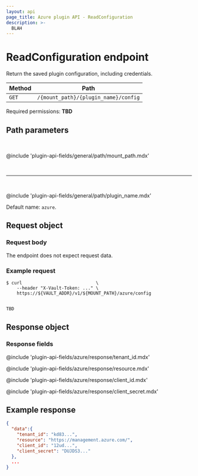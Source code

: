 ```yaml
---
layout: api
page_title: Azure plugin API - ReadConfiguration
description: >-
  BLAH
---
```


# ReadConfiguration endpoint

Return the saved plugin configuration, including credentials.

| Method | Path                                 |
| ------ | ------------------------------------ |
| `GET`  | `/{mount_path}/{plugin_name}/config` |

Required permissions: **TBD**

## Path parameters

<br />

@include 'plugin-api-fields/general/path/mount_path.mdx'

<br /><hr /><br />

@include 'plugin-api-fields/general/path/plugin_name.mdx'

Default name: `azure`.

## Request object

### Request body

The endpoint does not expect request data.

### Example request

<CodeTabs>

```shell-session
$ curl                            \
    --header "X-Vault-Token: ..." \
    https://${VAULT_ADDR}/v1/${MOUNT_PATH}/azure/config
    
```

```go
TBD
```

</CodeTabs>

## Response object

### Response fields

@include 'plugin-api-fields/azure/response/tenant_id.mdx'

@include 'plugin-api-fields/azure/response/resource.mdx'

@include 'plugin-api-fields/azure/response/client_id.mdx'

@include 'plugin-api-fields/azure/response/client_secret.mdx'

## Example response

```json
{
  "data":{
    "tenant_id": "kd83...",
    "resource": "https://management.azure.com/",
    "client_id": "12ud...",
    "client_secret": "DUJDS3..."
  },
  ...
}
```